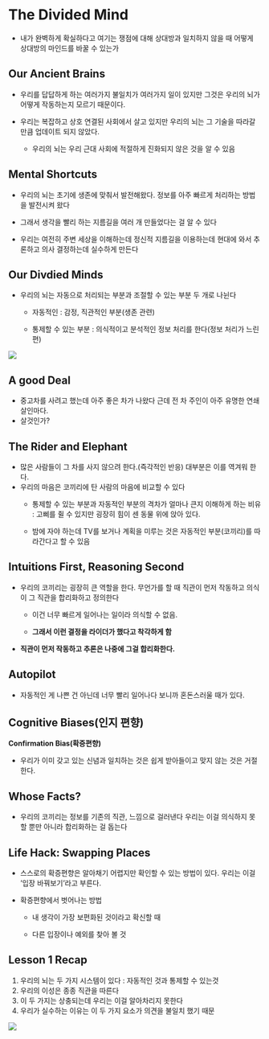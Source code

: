 # The Divided Mind

-   내가 완벽하게 확실하다고 여기는 쟁점에 대해 상대방과 일치하지 않을 때 어떻게 상대방의 마인드를 바꿀 수 있는가

## Our Ancient Brains

-   우리를 답답하게 하는 여러가지 불일치가 여러가지 일이 있지만 그것은 우리의 뇌가 어떻게 작동하는지 모르기 때문이다.

-   우리는 복잡하고 상호 연결된 사회에서 살고 있지만 우리의 뇌는 그 기술을 따라갈 만큼 업데이트 되지 않았다.

    -   우리의 뇌는 우리 근대 사회에 적절하게 진화되지 않은 것을 알 수 있음

## Mental Shortcuts

-   우리의 뇌는 초기에 생존에 맞춰서 발전해왔다. 정보를 아주 빠르게 처리하는 방법을 발전시켜 왔다

-   그래서 생각을 빨리 하는 지름길을 여러 개 만들었다는 걸 알 수 있다

-   우리는 여전히 주변 세상을 이해하는데 정신적 지름길을 이용하는데 현대에 와서 추론하고 의사 결정하는데 실수하게 만든다

## Our Divdied Minds

-   우리의 뇌는 자동으로 처리되는 부분과 조절할 수 있는 부분 두 개로 나뉜다

    -   자동적인 : 감정, 직관적인 부분(생존 관련)

    -   통제할 수 있는 부분 : 의식적이고 분석적인 정보 처리를 한다(정보 처리가 느린 편)

![](images/cap.JPG)

## A good Deal

-   중고차를 사려고 했는데 아주 좋은 차가 나왔다 근데 전 차 주인이 아주 유명한 연쇄살인마다.
-   살것인가?

## The Rider and Elephant

-   많은 사람들이 그 차를 사지 않으려 한다.(즉각적인 반응) 대부분은 이를 역겨워 한다.
-   우리의 마음은 코끼리에 탄 사람의 마음에 비교할 수 있다
    -   통제할 수 있는 부분과 자동적인 부분의 격차가 얼마나 큰지 이해하게 하는 비유 : 고삐를 쥘 수 있지만 굉장히 힘이 센 동물 위에 앉아 있다.

    -   밤에 자야 하는데 TV를 보거나 계획을 미루는 것은 자동적인 부분(코끼리)를 따라간다고 할 수 있음

## Intuitions First, Reasoning Second

-   우리의 코끼리는 굉장히 큰 역할을 한다. 무언가를 할 때 직관이 먼저 작동하고 의식이 그 직관을 합리화하고 정의한다
    -   이건 너무 빠르게 일어나는 일이라 의식할 수 없음.

    -   **그래서 이런 결정을 라이더가 했다고 착각하게 함**
-   **직관이 먼저 작동하고 추론은 나중에 그걸 합리화한다.**

## Autopilot

-   자동적인 게 나쁜 건 아닌데 너무 빨리 일어나다 보니까 혼돈스러울 때가 있다.

## **Cognitive Biases(인지 편향)**

**Confirmation Bias(확증편향)**

-   우리가 이미 갖고 있는 신념과 일치하는 것은 쉽게 받아들이고 맞지 않는 것은 거절한다.

## **Whose Facts?**

-   우리의 코끼리는 정보를 기존의 직관, 느낌으로 걸러낸다 우리는 이걸 의식하지 못할 뿐만 아니라 합리화하는 걸 돕는다

## **Life Hack: Swapping Places**

-   스스로의 확증편향은 알아채기 어렵지만 확인할 수 있는 방법이 있다. 우리는 이걸 '입장 바꿔보기'라고 부른다.

-   확증편향에서 벗어나는 방법

    -   내 생각이 가장 보편화된 것이라고 확신할 때

    -   다른 입장이나 예외를 찾아 볼 것

## **Lesson 1 Recap**

1.  우리의 뇌는 두 가지 시스템이 있다 : 자동적인 것과 통제할 수 있는것
2.  우리의 이성은 종종 직관을 따른다
3.  이 두 가지는 상충되는데 우리는 이걸 알아차리지 못한다
4.  우리가 실수하는 이유는 이 두 가지 요소가 의견을 불일치 했기 때문

![](images/fill.JPG)
